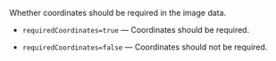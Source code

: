 Whether coordinates should be required in the image data.

- `requiredCoordinates=true` — Coordinates should be required.

- `requiredCoordinates=false` — Coordinates should not be required.
